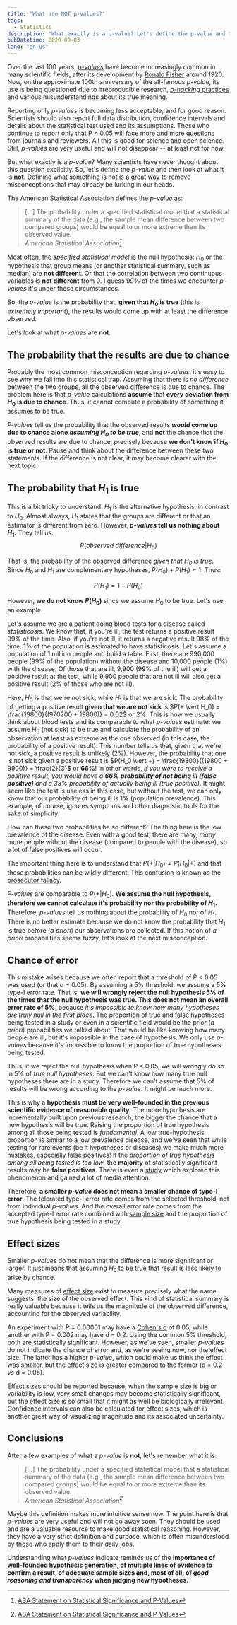 ```yaml
---
title: "What are NOT p-values?"
tags:
  - Statistics
description: "What exactly is a p-value? Let's define the p-value and then look at what it is not."
pubDatetime: 2020-09-03
lang: "en-us"
---
```


Over the last 100 years, [_p-values_](https://en.wikipedia.org/wiki/P-value) have become increasingly common in many scientific fields, after its development by [Ronald Fisher](https://en.wikipedia.org/wiki/Ronald_Fisher) around 1920. Now, on the approximate 100th anniversary of the all-famous _p-value_, its use is being questioned due to irreproducible research, [_p-hacking_ practices](https://en.wikipedia.org/wiki/Data_dredging) and various misunderstandings about its true meaning.

Reporting only _p-values_ is becoming less acceptable, and for good reason. Scientists should also report full data distribution, confidence intervals and details about the statistical test used and its assumptions. Those who continue to report only that P < 0.05 will face more and more questions from journals and reviewers. All this is good for science and open science. Still, _p-values_ are very useful and will not disappear -- at least not for now.

But what exactly is a _p-value_? Many scientists have never thought about this question explicitly. So, let's define the _p-value_ and then look at what it is **not**. Defining what something is not is a great way to remove misconceptions that may already be lurking in our heads.

The American Statistical Association defines the _p-value_ as:

> [...] The probability under a specified statistical model that a statistical summary of the data (e.g., the sample mean difference between two compared groups) would be equal to or more extreme than its observed value.<br/>
> <cite>American Statistical Association[^asa_stmt]</cite>

[^asa_stmt]: [ASA Statement on Statistical Significance and P-Values](https://amstat.tandfonline.com/doi/full/10.1080/00031305.2016.1154108)

Most often, the _specified statistical model_ is the null hypothesis: $H_0$ or the hypothesis that group means (or another statistical summary, such as median) are **not different**. Or that the correlation between two continuous variables is **not different** from 0. I guess 99% of the times we encounter _p-values_ it's under these circumstances.

So, the _p-value_ is the probability that, **given that $H_0$ is true** (this is _extremely important_), the results would come up with at least the difference observed.

Let's look at what _p-values_ are **not**.

## The probability that the results are due to chance

Probably the most common misconception regarding _p-values_, it's easy to see why we fall into this statistical trap. Assuming that there is _no difference_ between the two groups, all the observed difference is due to chance. The problem here is that _p-value_ calculations **assume** that **every deviation from $H_0$ is due to chance**. Thus, it cannot compute a probability of something it assumes to be true.

_P-values_ tell us the probability that the observed results **_would_ come up due to chance alone _assuming $H_0$ to be true_**, and **not** the chance that the observed results are due to chance, precisely because **we don't know if $H_0$ is true or not**. Pause and think about the difference between these two statements. If the difference is not clear, it may become clearer with the next topic.

## The probability that $H_1$ is true

This is a bit tricky to understand. $H_1$ is the alternative hypothesis, in contrast to $H_0$. Almost always, $H_1$ states that the groups are different or that an estimator is different from zero.
However, **_p-values_ tell us nothing about $H_1$.** They tell us:
$$
P(observed\ difference \vert H_0)
$$

That is, the probability of the observed difference _given that $H_0$ is true_. Since $H_0$ and $H_1$ are complementary hypotheses, $P(H_0) + P(H_1) = 1$. Thus:

$$
P(H_1) = 1 - P(H_0)
$$

However, **we do not know $P(H_0)$** since we assume $H_0$ to be true. Let's use an example.

Let's assume we are a patient doing blood tests for a disease called _statisticosis_. We know that, if you're ill, the test returns a positive result 99% of the time. Also, if you're not ill, it returns a negative result 98% of the time. 1% of the population is estimated to have statisticosis. Let's assume a population of 1 million people and build a table. First, there are 990,000 people (99% of the population) without the disease and 10,000 people (1%) with the disease. Of those that are ill, 9,900 (99% of the ill) will get a positive result at the test, while 9,900 people that are not ill will also get a positive result (2% of those who are not ill).


<ContingencyTable />

Here, $H_0$ is that we're not sick, while $H_1$ is that we are sick. The probability of getting a positive result **given that we are not sick** is $P(+ \vert H_0) = \frac{19800}{(970200 + 19800)} = 0.02$ or 2%. This is how we usually think about blood tests and its comparable to what _p-values_ estimate: we assume $H_0$ (not sick) to be true and calculate the probability of an observation at least as extreme as the one observed (in this case, the probability of a positive result). This number tells us that, given that we're not sick, a positive result is unlikely (2%). However, the probability that one is not sick given a positive result is $P(H_0 \vert +) = \frac{19800}{(19800 + 9900)} = \frac{2}{3}$ or **66%**! In other words, _if you were to receive a positive result, you would have a **66% probability of not being ill (false positive)** and a 33% probability of actually being ill (true positive)_. It might seem like the test is useless in this case, but without the test, we can only know that our probability of being ill is 1% (population prevalence). This example, of course, ignores symptoms and other diagnostic tools for the sake of simplicity.

How can these two probabilities be so different? The thing here is the low prevalence of the disease. Even with a good test, there are many, _many_ more people without the disease (compared to people with the disease), so a lot of false positives will occur.

The important thing here is to understand that $P(+ \vert H_0) \neq P(H_0 \vert +)$
and that these probabilities can be wildly different. This confusion is known as the [prosecutor fallacy](https://en.wikipedia.org/wiki/Prosecutor%27s_fallacy).

_P-values_ are comparable to
$P(+ \vert H_0)$. **We assume the null hypothesis, therefore we cannot calculate it's probability nor the probability of $H_1$.** Therefore, _p-values_ tell us nothing about the probability of $H_0$ nor of $H_1$. There is no better estimate because we do not know the probability that $H_1$ is true before (_a priori_) our observations are collected. If this notion of _a priori_ probabilities seems fuzzy, let's look at the next misconception.

## Chance of error

This mistake arises because we often report that a threshold of P < 0.05 was used (or that $\alpha$ = 0.05). By assuming a 5% threshold, we assume a 5% type-I error rate. That is, **we will wrongly reject the null hypothesis 5% of the times that the null hypothesis was true. This does not mean an overall error rate of 5%**, because _it's impossible to know how many hypotheses are truly null in the first place_. The proportion of true and false hypotheses being tested in a study or even in a scientific field would be the prior (_a priori_) probabilities we talked about. That would be like knowing how many people are ill, but it's impossible in the case of hypothesis. We only use _p-values_ because it's impossible to know the proportion of true hypotheses being tested.

Thus, if we reject the null hypothesis when P < 0.05, we will wrongly do so in 5% of _true null hypotheses_. But we can't know how many true null hypotheses there are in a study. Therefore we can't assume that 5% of results will be wrong according to the _p-value_. It might be much more.

This is why a **hypothesis must be very well-founded in the previous scientific evidence of reasonable quality**. The more hypothesis are incrementally built upon previous research, the bigger the chance that a new hypothesis will be true. Raising the proportion of true hypothesis among all those being tested is _fundamental_. A low true-hypothesis proportion is similar to a low prevalence disease, and we've seen that while testing for rare events (be it hypotheses or diseases) we make much more mistakes, especially false positives! If the _proportion of true hypothesis among all being tested is too low_, the **majority** of statistically significant results may be **false positives**. There is even a [study](https://journals.plos.org/plosmedicine/article?id=10.1371/journal.pmed.0020124) which explored this phenomenon and gained a lot of media attention.

Therefore, **a smaller _p-value_ does not mean a smaller chance of type-I error.** The tolerated type-I error rate comes from the selected threshold, not from individual _p-values_. And the overall error rate comes from the accepted type-I error rate combined with [sample size](https://en.wikipedia.org/wiki/Power_of_a_test) and the proportion of true hypothesis being tested in a study.

## Effect sizes

Smaller _p-values_ do not mean that the difference is more significant or larger. It just means that assuming $H_0$ to be true that result is less likely to arise by chance.

Many measures of [effect size](https://en.wikipedia.org/wiki/Effect_size) exist to measure precisely what the name suggests: the size of the observed effect. This kind of statistical summary is really valuable because it tells us the magnitude of the observed difference, accounting for the observed variability.

An experiment with P = 0.00001 may have a [Cohen's d](https://en.wikipedia.org/wiki/Effect_size#Cohen's_d) of 0.05, while another with P = 0.002 may have d = 0.2. Using the common 5% threshold, both are statistically significant. However, as we've seen, smaller _p-values_ do not indicate the chance of error and, as we're seeing now, nor the effect size. The latter has a higher _p-value_, which could make us think the effect was smaller, but the effect size is greater compared to the former (d = 0.2 _vs_ d = 0.05).

Effect sizes should be reported because, when the sample size is big or variability is low, very small changes may become statistically significant, but the effect size is so small that it might as well be biologically irrelevant. Confidence intervals can also be calculated for effect sizes, which is another great way of visualizing magnitude and its associated uncertainty.

## Conclusions

After a few examples of what a _p-value_ is **not**, let's remember what it is:

> [...] The probability under a specified statistical model that a statistical summary of the data (e.g., the sample mean difference between two compared groups) would be equal to or more extreme than its observed value.<br/>
> <cite>American Statistical Association[^asa_stmt]</cite>

Maybe this definition makes more intuitive sense now. The point here is that _p-values_ are very useful and will not go away soon. They should be used and are a valuable resource to make good statistical reasoning. However, they have a very strict definition and purpose, which is often misunderstood by those who apply them to their daily jobs.

Understanding what _p-values_ indicate reminds us of the **importance of well-founded hypothesis generation, of multiple lines of evidence to confirm a result, of adequate sample sizes and, most of all, of _good reasoning and transparency_ when judging new hypotheses.**
